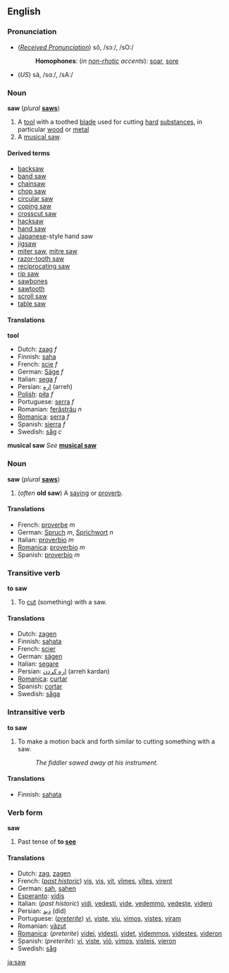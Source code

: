==English==
=== Pronunciation ===
*(''[[Received Pronunciation]]'') sô, /sɔː/, /sO:/
*:'''Homophones''': (''in [[non-rhotic]] accents''): [[soar]], [[sore]]
*(''US'') sä, /sɑː/, /sA:/

=== Noun ===
'''saw''' (''plural'' '''[[saws]]''')

#A [[tool]] with a toothed [[blade]] used for cutting [[hard]] [[substance]]s, in particular [[wood]] or [[metal]]
#A [[musical saw]].

====Derived terms====
*[[backsaw]]
*[[band saw]]
*[[chainsaw]]
*[[chop saw]]
*[[circular saw]]
*[[coping saw]]
*[[crosscut saw]]
*[[hacksaw]]
*[[hand saw]]
*[[Japanese]]-style hand saw
*[[jigsaw]]
*[[miter saw]], [[mitre saw]]
*[[razor-tooth saw]]
*[[reciprocating saw]]
*[[rip saw]]
*[[sawbones]]
*[[sawtooth]]
*[[scroll saw]]
*[[table saw]]

==== Translations ====
'''tool'''
*Dutch: [[zaag]] ''f''
*Finnish: [[saha]]
*French: [[scie]] ''f''
*German: [[Säge]] ''f''
*Italian: [[sega]] ''f''
*Persian: [[اره]] (arreh)
*[[Polish]]: [[piła]] ''f''
*Portuguese: [[serra]] ''f''
*Romanian: [[ferăstrău]] ''n''
*[[Romanica]]: [[serra]] ''f''
*Spanish: [[sierra]] ''f''
*Swedish: [[såg]] ''c''

'''musical saw'''
''See'' '''[[musical saw]]'''

===Noun===
'''saw''' (''plural'' '''[[saws]]''')
#(''often'' '''old saw''') A [[saying]] or [[proverb]].

==== Translations ====
*French: [[proverbe]] ''m''
*German: [[Spruch]] ''m'', [[Sprichwort]] ''n''
*Italian: [[proverbio#Italian|proverbio]] ''m''
*[[Romanica]]: [[proverbio#Romanica|proverbio]] ''m''
*Spanish: [[proverbio]] ''m''

=== Transitive verb ===
'''to saw'''

#To [[cut]] (something) with a saw.

====Translations====
*Dutch: [[zagen]]
*Finnish: [[sahata]]
*French: [[scier]]
*German: [[sägen]]
*Italian: [[segare]]
*Persian: [[اره كردن]] (arreh kardan)
*[[Romanica]]: [[curtar]]
*Spanish: [[cortar]]
*Swedish: [[såga]]

=== Intransitive verb ===
'''to saw'''

#To make a motion back and forth similar to cutting something with a saw.
#:''The fiddler sawed away at his instrument.''

====Translations====
*Finnish: [[sahata]]

===Verb form===
'''saw'''
#Past tense of '''to [[see]]'''

==== Translations ====
<!--add preterites, past tenses or past historic tenses here - do not add imperfect or perfect tenses-->
*Dutch: [[zag]], [[zagen]]
*French: (''[[past historic]]'') [[vis#French|vis]], [[vis#French|vis]], [[vit#French|vit]], [[vîmes]], [[vîtes]], [[virent]]
*German: [[sah]], [[sahen]]
*[[Esperanto]]: [[vidis]]
*Italian: (''past historic'') [[vidi]], [[vedesti]], [[vide#Italian|vide]], [[vedemmo]], [[vedeste]], [[videro]]
*Persian: [[دید]] (did)
*Portuguese: (''[[preterite]]'') [[vi]], [[viste]], [[viu]], [[vimos]], [[vistes]], [[viram]]
*Romanian: [[văzut]]
*[[Romanica]]: (''preterite'') [[videi]], [[videsti]], [[videt]], [[videmmos]], [[videstes]], [[videron]]
*Spanish: (''preterite''): [[ví]], [[viste]], [[vió]], [[vimos]], [[visteis]], [[vieron]]
*Swedish: [[såg]]

[[ja:saw]]